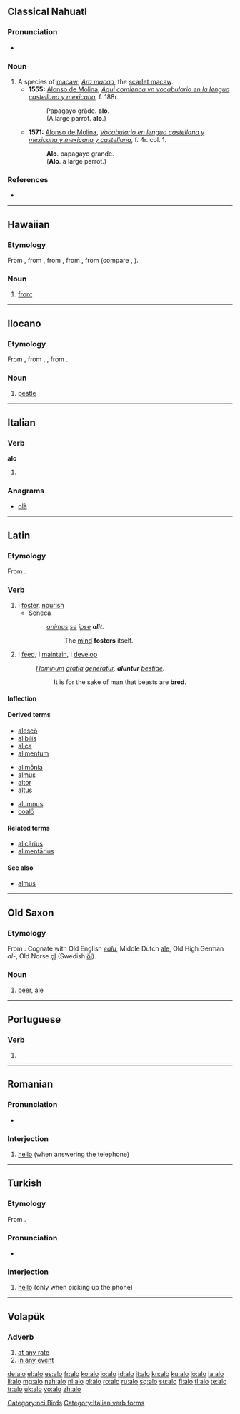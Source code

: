 {{also|Alo|alo-|-alo|álo|aló|alò|á-lô}}
==Classical Nahuatl==

===Pronunciation===
* {{IPA|/ˈalo/|lang=nci}}

===Noun===
{{nci-noun|a|pl=alomeh}}

# A species of [[macaw]]; ''[[species:Ara macao|Ara macao]]'', the [[scarlet macaw]].
#* '''1555:''' [[w:Alonso de Molina|Alonso de Molina]], ''[[w:Aquí comiença un vocabulario en la lengua castellana y mexicana|Aqui comienca vn vocabulario en la lengua castellana y mexicana]]'', f. 188r.
#*: Papagayo grãde. '''alo'''.
#*: (A large parrot. '''alo'''.)
#* '''1571:''' [[w:Alonso de Molina|Alonso de Molina]], ''[[w:Vocabulario en lengua castellana y mexicana y mexicana y castellana|Vocabulario en lengua castellana y mexicana y mexicana y castellana]]'', f. 4r. col. 1.
#*: '''Alo'''. papagayo grande.
#*: ('''Alo'''. a large parrot.)

===References===
* {{reference-book |author=[[w:Alonso de Molina|Alonso de Molina]] |year=2008 |title=[[w:Vocabulario en lengua castellana y mexicana y mexicana y castellana|Vocabulario en lengua castellana y mexicana y mexicana y castellana]] (1571) |publisher=Editorial Porrúa |pages=4}}

[[Category:nci:Birds]]

----

==Hawaiian==

===Etymology===
From {{etyl|poz-pol-pro|haw}} {{recons|qaro|lang=poz-pol-pro}}, from {{etyl|poz-oce-pro|haw}} {{recons|qarop|lang=poz-oce-pro}}, from {{etyl|pqe-pro|haw}}, from {{etyl|poz-cet-pro|haw}}, from {{etyl|poz-pro|haw}} {{recons|qadəp|lang=poz-pro}} (compare {{etyl|id|-}} {{term|lang=id|hadap}}, {{etyl|ms|-}} {{term|lang=ms|hadap}}).

===Noun===
{{head|haw|noun}}

# [[front]] {{gloss|facing side}}

----

==Ilocano==

===Etymology===
From {{etyl|phi-pro|ilo}}, from {{etyl|poz-pro|ilo}} {{recons|qahəlu|lang=poz-pro}}, {{recons|laqəlu|lang=poz-pro}}, from {{etyl|map-pro|ilo}} {{recons|qaSəlu|lang=map-pro}}.

===Noun===
{{head|ilo|noun}}

# [[pestle]] {{gloss|instrument used with a mortar to grind things}}

----

==Italian==

===Verb===
'''alo'''

# {{conjugation of|alare||1|s|pres|ind|lang=it}}

===Anagrams===
* [[olà#Italian|olà]]

[[Category:Italian verb forms]]

----

==Latin==

===Etymology===
From {{etyl|ine-pro|la}} {{recons|al-||grow, nourish|lang=ine-pro}}.

===Verb===
{{la-verb|alo|alō|alere|alere|alui|aluī|altum|altum|sup2=alitum}}

# I [[foster]], [[nourish]]
#* Seneca
#*: ''[[Animus|animus]] [[se]] [[ipse]] '''alit'''''.
#*:: The [[mind]] '''fosters''' itself.
# I [[feed]], I [[maintain]], I [[develop]]
#: ''[[homo|Hominum]] [[gratia]] [[genero|generatur]], '''aluntur''' [[bestia|bestiae]].''
#:: It is for the sake of man that beasts are '''bred'''.

====Inflection====
{{la-conj-3rd|al|alu|alt}}

====Derived terms====
{{top3}}
* [[alesco|alescō]]
* [[alibilis]]
* [[alica]]
* [[alimentum]]
{{mid3}}
* [[alimonia|alimōnia]]
* [[almus]]
* [[altor]]
* [[altus]]
{{mid3}}
* [[alumnus]]
* [[coalo|coalō]]
{{bottom}}

====Related terms====
* [[alicarius|alicārius]]
* [[alimentarius|alimentārius]]

====See also====
* [[almus]]

----

==Old Saxon==

===Etymology===
From {{etyl|gem-pro|osx}} {{recons|alu|lang=gem-pro}}.  Cognate with Old English ''[[ealu]]'', Middle Dutch [[ale]], Old High German ''al-'', Old Norse [[ǫl]] (Swedish [[öl]]).

===Noun===
{{osx-noun|g=n}}

# [[beer]], [[ale]]

----

==Portuguese==

===Verb===
{{pt-verb-form}}

# {{pt-verb form of|alar|ar|indicative|present|singular|first}}

----

==Romanian==

===Pronunciation===
* {{IPA|/a'lo/|lang=ro}}

===Interjection===
{{head|ro|interjection}}

# [[hello]] (when answering the telephone)

{{tbot entry|Romanian|hello|2010|July|ro}}

----

==Turkish==

===Etymology===
From {{etyl|fr|tr}} {{term|allô|lang=fr}}.

===Pronunciation===
* {{IPA|ʌlɒ|lang=tr}}

===Interjection===
{{head|tr|interjection}}

# [[hello]] (only when picking up the phone)

----

==Volapük==

===Adverb===
{{head|vo|adverb}}

# [[at any rate]]
# [[in any event]]

[[de:alo]]
[[el:alo]]
[[es:alo]]
[[fr:alo]]
[[ko:alo]]
[[io:alo]]
[[id:alo]]
[[it:alo]]
[[kn:alo]]
[[ku:alo]]
[[lo:alo]]
[[la:alo]]
[[li:alo]]
[[mg:alo]]
[[nah:alo]]
[[nl:alo]]
[[pl:alo]]
[[ro:alo]]
[[ru:alo]]
[[sq:alo]]
[[su:alo]]
[[fi:alo]]
[[tl:alo]]
[[te:alo]]
[[tr:alo]]
[[uk:alo]]
[[vo:alo]]
[[zh:alo]]